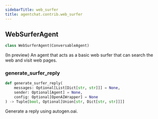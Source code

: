 ```yaml
---
sidebarTitle: web_surfer
title: agentchat.contrib.web_surfer
---
```


## WebSurferAgent

```python
class WebSurferAgent(ConversableAgent)
```

(In preview) An agent that acts as a basic web surfer that can search the web and visit web pages.

### generate\_surfer\_reply

```python
def generate_surfer_reply(
    messages: Optional[List[Dict[str, str]]] = None,
    sender: Optional[Agent] = None,
    config: Optional[OpenAIWrapper] = None
) -> Tuple[bool, Optional[Union[str, Dict[str, str]]]]
```

Generate a reply using autogen.oai.

